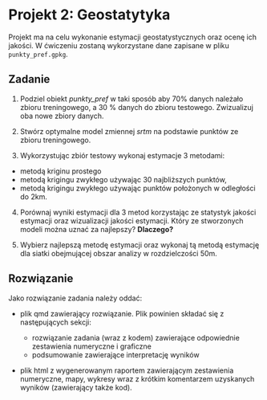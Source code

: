 # Projekt 2: Geostatytyka

Projekt ma na celu wykonanie estymacji geostatystycznych oraz ocenę ich jakości. W ćwiczeniu zostaną wykorzystane dane zapisane w pliku `punkty_pref.gpkg`. 

## Zadanie 

1.  Podziel obiekt *punkty_pref* w taki sposób aby 70% danych należało zbioru treningowego, a 30 % danych do zbioru testowego. Zwizualizuj oba nowe zbiory danych.

2.  Stwórz optymalne model zmiennej *srtm* na podstawie punktów ze zbioru treningowego.

3.  Wykorzystując zbiór testowy wykonaj estymacje 3 metodami:

-   metodą kriginu prostego
-   metodą krigingu zwykłego używając 30 najbliższych punktów,
-   metodą krigingu zwykłego używając punktów położonych w odległości do 2km.

4.  Porównaj wyniki estymacji dla 3 metod korzystając ze statystyk jakości estymacji oraz wizualizacji jakości estymacji. Który ze stworzonych modeli można uznać za najlepszy? **Dlaczego?**

5.  Wybierz najlepszą metodę estymacji oraz wykonaj tą metodą estymację dla siatki obejmującej obszar analizy w rozdzielczości 50m.

## Rozwiązanie

Jako rozwiązanie zadania należy oddać:

-   plik qmd zawierający rozwiązanie. Plik powinien składać się z następujących sekcji:

    -   rozwiązanie zadania (wraz z kodem) zawierające odpowiednie zestawienia numeryczne i graficzne
    -   podsumowanie zawierające interpretację wyników

-   plik html z wygenerowanym raportem zawierającym zestawienia numeryczne, mapy, wykresy wraz z krótkim komentarzem uzyskanych wyników (zawierający także kod).
